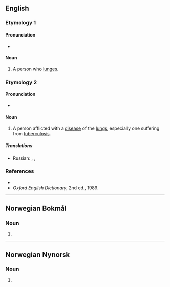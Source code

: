 {{also|Lunger}}
==English==

===Etymology 1===
{{suffix|lunge|er|lang=en}}

====Pronunciation====
* {{IPA|/lʌndʒə/|lang=en}}

====Noun====
{{en-noun}}

# A person who [[lunge]]s.

===Etymology 2===
{{suffix|lung|er|lang=en}}

====Pronunciation====
* {{IPA|/lʌŋə/|lang=en}}

====Noun====
{{en-noun}}

# {{lb|en|slang}} A person afflicted with a [[disease]] of the [[lung]]s, especially one suffering from [[tuberculosis]].

=====Translations=====
{{trans-top|lung disease- or TB-sufferer}}
* Russian: {{t|ru|[[лёгочный]] [[больно́й]]|m}}, {{t+|ru|туберкулёзник|m}}, {{t+|ru|чахо́точный|m}}
{{trans-mid}}
{{trans-bottom}}

===References===
* {{R:Dictionary.com}}
* ''Oxford English Dictionary'', 2nd ed., 1989.

----

==Norwegian Bokmål==

===Noun===
{{head|nb|noun form|g=m|g2=f}}

# {{inflection of|lunge||indefinite|p|lang=nb}}

----

==Norwegian Nynorsk==

===Noun===
{{head|nn|noun form|g=f}}

# {{inflection of|lunge||indefinite|p|lang=nn}}